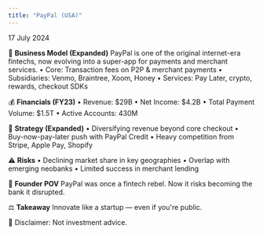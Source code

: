 ```yaml
---
title: "PayPal (USA)"
---
```



<div className={styles.preserve}>

17 July 2024

🧠 **Business Model (Expanded)**
PayPal is one of the original internet-era fintechs, now evolving into a super-app for payments and merchant services.
•	Core: Transaction fees on P2P & merchant payments
•	Subsidiaries: Venmo, Braintree, Xoom, Honey
•	Services: Pay Later, crypto, rewards, checkout SDKs

💰 **Financials (FY23)**
•	Revenue: $29B
•	Net Income: $4.2B
•	Total Payment Volume: $1.5T
•	Active Accounts: 430M

🧩 **Strategy (Expanded)**
•	Diversifying revenue beyond core checkout
•	Buy-now-pay-later push with PayPal Credit
•	Heavy competition from Stripe, Apple Pay, Shopify

⚠️ **Risks**
•	Declining market share in key geographies
•	Overlap with emerging neobanks
•	Limited success in merchant lending

🧠 **Founder POV**
PayPal was once a fintech rebel. Now it risks becoming the bank it disrupted.

⚖️ **Takeaway**
Innovate like a startup — even if you're public.

📎 Disclaimer: Not investment advice.


</div>
